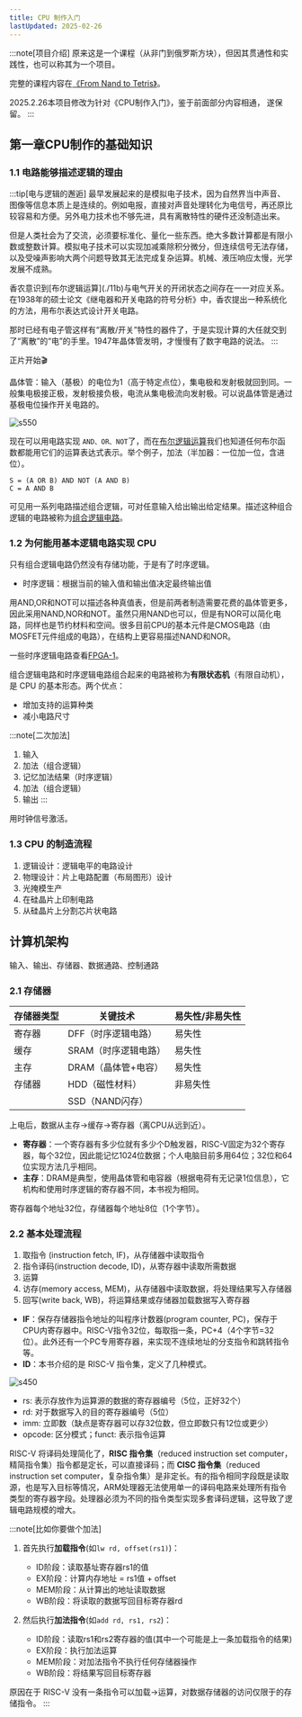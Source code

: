 ```yaml
---
title: CPU 制作入门
lastUpdated: 2025-02-26
---
```



:::note[项目介绍]
原来这是一个课程（从非门到俄罗斯方块），但因其贯通性和实践性，也可以称其为一个项目。

完整的课程内容在[《From Nand to Tetris》](https://www.nand2tetris.org/)。

2025.2.26本项目修改为针对《CPU制作入门》，鉴于前面部分内容相通， 遂保留。
:::

## 第一章CPU制作的基础知识

### 1.1 电路能够描述逻辑的理由

:::tip[电与逻辑的邂逅]
最早发展起来的是模拟电子技术，因为自然界当中声音、图像等信息本质上是连续的。例如电报，直接对声音处理转化为电信号，再还原比较容易和方便。另外电力技术也不够先进，具有离散特性的硬件还没制造出来。

但是人类社会为了交流，必须要标准化、量化一些东西。绝大多数计算都是有限小数或整数计算。模拟电子技术可以实现加减乘除积分微分，但连续信号无法存储，以及受噪声影响大两个问题导致其无法完成复杂运算。机械、液压响应太慢，光学发展不成熟。

<Aside type="note" title="香农：小事一桩">
香农意识到[布尔逻辑运算](./11b)与电气开关的开闭状态之间存在一一对应关系。在1938年的硕士论文《继电器和开关电路的符号分析》中，香农提出一种系统化的方法，用布尔表达式设计开关电路。
</Aside>

那时已经有电子管这样有“离散/开关”特性的器件了，于是实现计算的大任就交到了“离散”的“电”的手里。1947年晶体管发明，才慢慢有了数字电路的说法。
:::

正片开始🎬

晶体管：输入（基极）的电位为1（高于特定点位），集电极和发射极就回到同。一般集电极接正极，发射极接负极，电流从集电极流向发射极。可以说晶体管是通过基极电位操作开关电路的。

![s550](../../../assets/images/cpu1-1.png)

现在可以用电路实现 `AND、OR、NOT`了，而在[布尔逻辑运算](./1-1b)我们也知道任何布尔函数都能用它们的运算表达式表示。举个例子，加法（半加器：一位加一位，含进位）。

```
S = (A OR B) AND NOT (A AND B)
C = A AND B
```

可见用一系列电路描述组合逻辑，可对任意输入给出输出给定结果。描述这种组合逻辑的电路被称为[组合逻辑电路](../../electronics/fpga/1)。

### 1.2 为何能用基本逻辑电路实现 CPU

只有组合逻辑电路仍然没有存储功能，于是有了时序逻辑。
- 时序逻辑：根据当前的输入值和输出值决定最终输出值

用AND,OR和NOT可以描述各种真值表，但是前两者制造需要花费的晶体管更多，因此采用NAND,NOR和NOT。虽然只用NAND也可以，但是有NOR可以简化电路，同样也是节约材料和空间。很多目前CPU的基本元件是CMOS电路（由MOSFET元件组成的电路），在结构上更容易描述NAND和NOR。

一些时序逻辑电路查看[FPGA-1](../electronics/fpga/1#16-触发器和锁存器)。

组合逻辑电路和时序逻辑电路组合起来的电路被称为**有限状态机**（有限自动机），是 CPU 的基本形态。两个优点：
- 增加支持的运算种类
- 减小电路尺寸

:::note[二次加法]
1. 输入
2. 加法（组合逻辑）
3. 记忆加法结果（时序逻辑）
4. 加法（组合逻辑）
5. 输出
:::

用时钟信号激活。

### 1.3 CPU 的制造流程

1. 逻辑设计：逻辑电平的电路设计
2. 物理设计：片上电路配置（布局图形）设计
3. 光掩模生产
4. 在硅晶片上印制电路
5. 从硅晶片上分割芯片状电路

## 计算机架构

输入、输出、存储器、数据通路、控制通路

### 2.1 存储器

| 存储器类型 | 关键技术 | 易失性/非易失性 |
| --- | --- | --- |
| 寄存器 | DFF（时序逻辑电路）| 易失性 |
| 缓存 | SRAM（时序逻辑电路） | 易失性 |
| 主存 | DRAM（晶体管+电容） | 易失性 |
| 存储器 | HDD（磁性材料） | 非易失性 |
|  | SSD（NAND闪存） |  |

上电后，数据从主存->缓存->寄存器（离CPU从远到近）。

- **寄存器**：一个寄存器有多少位就有多少个D触发器，RISC-V固定为32个寄存器，每个32位，因此能记忆1024位数据；个人电脑目前多用64位；32位和64位实现方法几乎相同。
- **主存**：DRAM是典型，使用晶体管和电容器（根据电荷有无记录1位信息），它机构和使用时序逻辑的寄存器不同，本书视为相同。

寄存器每个地址32位，存储器每个地址8位（1个字节）。

### 2.2 基本处理流程

1. 取指令 (instruction fetch, IF)，从存储器中读取指令
2. 指令译码(instruction decode, ID)，从寄存器中读取所需数据
3. 运算
4. 访存(memory access, MEM)，从存储器中读取数据，将处理结果写入存储器
5. 回写(write back, WB)，将运算结果或存储器加载数据写入寄存器

- **IF**：保存存储器指令地址的叫程序计数器(program counter, PC)，保存于CPU内寄存器中。RISC-V指令32位，每取指一条，PC+4（4个字节=32位）。此外还有一个PC专用寄存器，来实现不连续地址的分支指令和跳转指令等。
- **ID**：本书介绍的是 RISC-V 指令集，定义了几种模式。

![s450](../../../assets/images/cpu1.png)

- rs: 表示存放作为运算源的数据的寄存器编号（5位，正好32个）
- rd: 对于数据写入的目的寄存器编号（5位）
- imm: 立即数（缺点是寄存器可以存32位数，但立即数只有12位或更少）
- opcode: 区分模式；funct: 表示指令运算

RISC-V 将译码处理简化了，**RISC 指令集**（reduced instruction set computer，精简指令集）指令都是定长，可以直接译码；而 **CISC 指令集**（reduced instruction set computer，复杂指令集）是非定长。有的指令相同字段既是读取源，也是写入目标等情况，ARM处理器无法使用单一的译码电路来处理所有指令类型的寄存器字段。处理器必须为不同的指令类型实现多套译码逻辑，这导致了逻辑电路规模的增大。

:::note[比如你要做个加法]
1. 首先执行**加载指令**(如`lw rd, offset(rs1)`)：
   - ID阶段：读取基址寄存器rs1的值
   - EX阶段：计算内存地址 = rs1值 + offset
   - MEM阶段：从计算出的地址读取数据
   - WB阶段：将读取的数据写回目标寄存器rd

2. 然后执行**加法指令**(如`add rd, rs1, rs2`)：
   - ID阶段：读取rs1和rs2寄存器的值(其中一个可能是上一条加载指令的结果)
   - EX阶段：执行加法运算
   - MEM阶段：对加法指令不执行任何存储器操作
   - WB阶段：将结果写回目标寄存器

原因在于 RISC-V 没有一条指令可以加载->运算，对数据存储器的访问仅限于的存储指令。
:::
